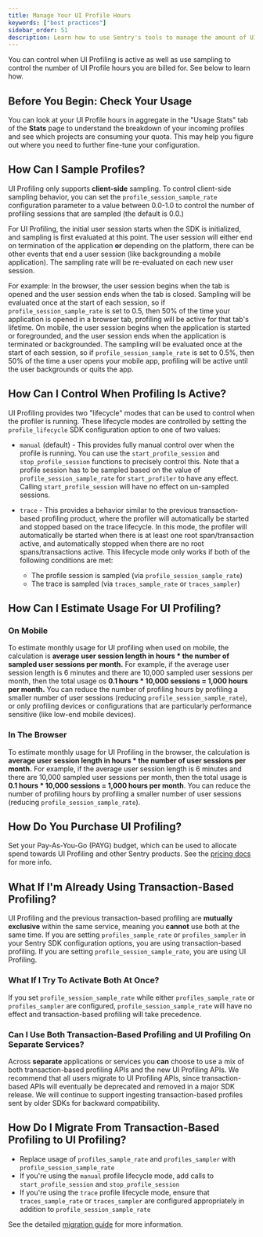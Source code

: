 ```yaml
---
title: Manage Your UI Profile Hours
keywords: ["best practices"]
sidebar_order: 51
description: Learn how to use Sentry's tools to manage the amount of UI Profile hours you pay for.
---
```


You can control when UI Profiling is active as well as use sampling to control the number of UI Profile hours you are billed for. See below to learn how.

## Before You Begin: Check Your Usage       

You can look at your UI Profile hours in aggregate in the "Usage Stats" tab of the **Stats** page to understand the breakdown of your incoming profiles and see which projects are consuming your quota. This may help you figure out where you need to further fine-tune your configuration.

## How Can I Sample Profiles?

UI Profiling only supports **client-side** sampling. To control client-side sampling behavior, you can set the `profile_session_sample_rate` configuration parameter to a value between 0.0-1.0 to control the number of profiling sessions that are sampled (the default is 0.0.)

For UI Profiling, the initial user session starts when the SDK is initialized, and sampling is first evaluated at this point. The user session will either end on termination of the application **or** depending on the platform, there can be other events that end a user session (like backgrounding a mobile application). The sampling rate will be re-evaluated on each new user session.

For example: In the browser, the user session begins when the tab is opened and the user session ends when the tab is closed. Sampling will be evaluated once at the start of each session, so if `profile_session_sample_rate` is set to 0.5, then 50% of the time your application is opened in a browser tab, profiling will be active for that tab's lifetime. On mobile, the user session begins when the application is started or foregrounded, and the user session ends when the application is terminated or backgrounded. The sampling will be evaluated once at the start of each session, so if `profile_session_sample_rate` is set to 0.5%, then 50% of the time a user opens your mobile app, profiling will be active until the user backgrounds or quits the app.

## How Can I Control When Profiling Is Active?

UI Profiling provides two "lifecycle" modes that can be used to control when the profiler is running. These lifecycle modes are controlled by setting the `profile_lifecycle` SDK configuration option to one of two values:

- `manual` (default) - This provides fully manual control over when the profile is running. You can use the `start_profile_session` and `stop_profile_session` functions to precisely control this. Note that a profile session has to be sampled based on the value of `profile_session_sample_rate` for `start_profiler` to have any effect. Calling `start_profile_session` will have no effect on un-sampled sessions.

- `trace` - This provides a behavior similar to the previous transaction-based profiling product, where the profiler will automatically be started and stopped based on the trace lifecycle. In this mode, the profiler will automatically be started when there is at least one root span/transaction active, and automatically stopped when there are no root spans/transactions active. This lifecycle mode only works if both of the following conditions are met: 

    - The profile session is sampled (via `profile_session_sample_rate`)
    - The trace is sampled (via `traces_sample_rate` or `traces_sampler`)

 ## How Can I Estimate Usage For UI Profiling?

### On Mobile

To estimate monthly usage for UI profiling when used on mobile, the calculation is **average user session length in hours * the number of sampled user sessions per month.** For example, if the average user session length is 6 minutes and there are 10,000 sampled user sessions per month, then the total usage os **0.1 hours * 10,000 sessions = 1,000 hours per month.** You can reduce the number of profiling hours by profiling a smaller number of user sessions (reducing `profile_session_sample_rate`), or only profiling devices or configurations that are particularly performance sensitive (like low-end mobile devices).

### In The Browser

To estimate monthly usage for UI Profiling in the browser, the calculation is **average user session length in hours * the number of user sessions per month.** For example, if the average user session length is 6 minutes and there are 10,000 sampled user sessions per month, then the total usage is **0.1 hours * 10,000 sessions = 1,000 hours per month**. You can reduce the number of profiling hours by profiling a smaller number of user sessions (reducing `profile_session_sample_rate`).                                                                         

## How Do You Purchase UI Profiling?

 Set your Pay-As-You-Go (PAYG) budget, which can be used to allocate spend towards UI Profiling and other Sentry products. See the [pricing docs](/pricing/) for more info.

 ## What If I'm Already Using Transaction-Based Profiling?

 UI Profiling and the previous transaction-based profiling are **mutually exclusive** within the same service, meaning you **cannot** use both at the same time. If you are setting `profiles_sample_rate` or `profiles_sampler` in your Sentry SDK configuration options, you are using transaction-based profiling. If you are setting `profile_session_sample_rate`, you are using UI Profiling.

  ### What If I Try To Activate Both At Once?

 If you set `profile_session_sample_rate` while either `profiles_sample_rate` or `profiles_sampler` are configured, `profile_session_sample_rate` will have no effect and transaction-based profiling will take precedence.

  ### Can I Use Both Transaction-Based Profiling and UI Profiling On Separate Services?

 Across **separate** applications or services you **can** choose to use a mix of both transaction-based profiling APIs and the new UI Profiling APIs. We recommend that all users migrate to UI Profiling APIs, since transaction-based APIs will eventually be deprecated and removed in a major SDK release. We will continue to support ingesting transaction-based profiles sent by older SDKs for backward compatibility.

 ## How Do I Migrate From Transaction-Based Profiling to UI Profiling?

- Replace usage of `profiles_sample_rate` and `profiles_sampler` with `profile_session_sample_rate`
- If you're using the `manual` profile lifecycle mode, add calls to `start_profile_session` and `stop_profile_session`
- If you're using the `trace` profile lifecycle mode, ensure that `traces_sample_rate` or `traces_sampler` are configured appropriately in addition to `profile_session_sample_rate`

See the detailed [migration guide](/product/explore/profiling/continuous-ui-profiling-migration-guide/) for more information.

